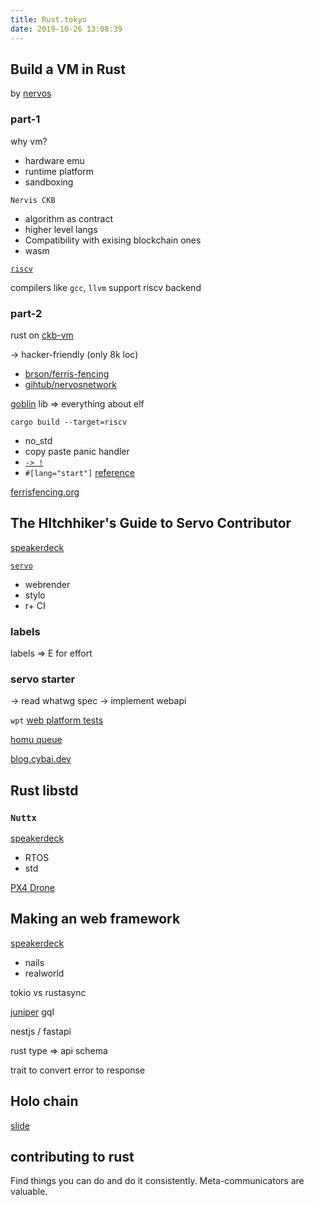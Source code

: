 ```yaml
---
title: Rust.tokyo
date: 2019-10-26 13:08:39
---
```



<Tweet url="https://twitter.com/rustlang_tokyo/status/1188338697264959488" />

## Build a VM in Rust

by [nervos](https://www.nervos.org/)

### part-1

why vm?

- hardware emu
- runtime platform
- sandboxing

`Nervis CKB`

- algorithm as contract
- higher level langs
- Compatibility with exising blockchain ones
- wasm

[`riscv`](riscv.org)

compilers like `gcc`, `llvm` support riscv backend

### part-2

rust on [ckb-vm](https://github.com/nervosnetwork/ckb-vm)

-> hacker-friendly (only 8k loc)

- [brson/ferris-fencing](https://github.com/brson/ferris-fencing)
- [gihtub/nervosnetwork](https://github.com/nervosnetwork)

[goblin](https://github.com/m4b/goblin) lib => everything about elf

`cargo build --target=riscv`

- no_std
- copy paste panic handler
- [`-> !`](https://www.reddit.com/r/rust/comments/3j22vx/what_is_the_meaning_of_as_a_return_type/)
- `#[lang="start"]` [reference](https://github.com/rust-lang/rust/blob/eb5ef813f0d6e3fe8edd3abb046a18f5b1a8cc48/src/libstd/rt.rs#L571)

[ferrisfencing.org](ferrisfencing.org)

## The HItchhiker's Guide to Servo Contributor

[speakerdeck](https://speakerdeck.com/cybai/the-hitchhikers-guide-to-servo-contributor)

[`servo`](https://t.co/ObxIZJAAzs?amp=1)

- webrender
- stylo
- r+ CI

### labels

labels => E for effort

### servo starter

-> read whatwg spec
-> implement webapi

`wpt` [web platform tests](https://github.com/web-platform-tests/wpt)

[homu queue](https://buildbot2.rust-lang.org/homu/queue/rust)

[blog.cybai.dev](blog.cybai.dev)

## Rust libstd

### `Nuttx`

[speakerdeck](https://speakerdeck.com/sgy/cortex-m4f-and-prototyping-a-simple-web-server)

- RTOS
- std

[PX4 Drone](https://github.com/px4)

## Making an web framework

[speakerdeck](https://speakerdeck.com/qnighy/making-an-opinionated-web-framework)

- nails
- realworld

tokio vs rustasync

[juniper](https://github.com/graphql-rust/juniper) gql

nestjs / fastapi

rust type => api schema

trait to convert error to response

## Holo chain

[slide](https://www.canva.com/design/DADoLnHCj5I/OAhDok8khi1rJRztFi42_Q/view?utm_content=DADoLnHCj5I&utm_campaign=designshare&utm_medium=link&utm_source=publishsharelink#1)

## contributing to rust

Find things you can do and do it consistently.
Meta-communicators are valuable.
